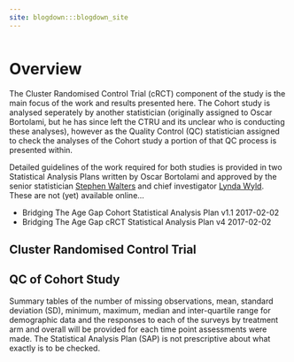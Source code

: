 ```yaml
---
site: blogdown:::blogdown_site
---
```


```r

```

# Overview

The Cluster Randomised Control Trial (cRCT) component of the study is the main focus of the work and results presented here.  The Cohort study is analysed seperately by another statistician (originally assigned to Oscar Bortolami, but he has since left the CTRU and its unclear who is conducting these analyses), however as the Quality Control (QC) statistician assigned to check the analyses of the Cohort study a portion of that QC process is presented within.

Detailed guidelines of the work required for both studies is provided in two Statistical Analysis Plans written by Oscar Bortolami and approved by the senior statistician [Stephen Walters](mailto:s.j.walters@sheffield.ac.uk) and chief investigator [Lynda Wyld](mailto:l.wyld@sheffield.ac.uk).  These are not (yet) available online...

* Bridging The Age Gap Cohort Statistical Analysis Plan v1.1 2017-02-02
* Bridging The Age Gap cRCT Statistical Analysis Plan v4 2017-02-02


## Cluster Randomised Control Trial


## QC of Cohort Study

Summary tables of the number of missing observations, mean, standard deviation (SD), minimum, maximum, median and inter-quartile range for demographic data and the responses to each of the surveys by treatment arm and overall will be provided for each time point assessments were made.  The Statistical Analysis Plan (SAP) is not prescriptive about what exactly is to be checked.
